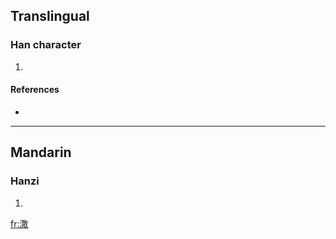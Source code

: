 ==Translingual==

===Han character===
{{Han char|rn=85|rad=水|as=12|sn=15|four=|canj=水廿月大 (ETBK)}}

# {{defn|Han|sort=水12}}

====References====
* {{Han ref|kx=0650.300|dkj=18288|dj=1061.110|hdz=31737.010|uh=6F75|ud=28533}}

----

==Mandarin==

===Hanzi===
{{cmn-hanzi|pin=[[sàn]] ([[san4]])|wg=san<sup>4</sup>}}

# {{defn|Mandarin|sort=水12}}

[[fr:潵]]